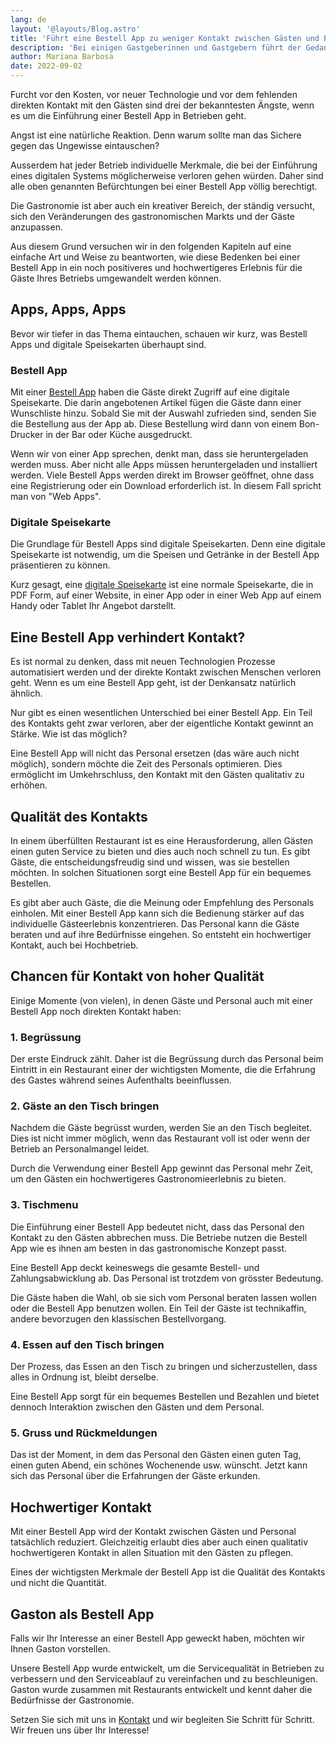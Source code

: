 ```yaml
---
lang: de
layout: '@layouts/Blog.astro'
title: 'Führt eine Bestell App zu weniger Kontakt zwischen Gästen und Personal?'
description: 'Bei einigen Gastgeberinnen und Gastgebern führt der Gedanke an eine Bestell App mit Bestellfunktion zur Befürchtung, dass Sie den Kontakt zu den Gästen verlieren werden. Ob dies tatsächlich so ist, wollen wir hier herausfinden.'
author: Mariana Barbosa
date: 2022-09-02
---
```


Furcht vor den Kosten, vor neuer Technologie und vor dem fehlenden direkten Kontakt mit den Gästen sind drei der bekanntesten Ängste, wenn es um die Einführung einer Bestell App in Betrieben geht.

Angst ist eine natürliche Reaktion. Denn warum sollte man das Sichere gegen das Ungewisse eintauschen?

Ausserdem hat jeder Betrieb individuelle Merkmale, die bei der Einführung eines digitalen Systems möglicherweise verloren gehen würden. Daher sind alle oben genannten Befürchtungen bei einer Bestell App völlig berechtigt.

Die Gastronomie ist aber auch ein kreativer Bereich, der ständig versucht, sich den Veränderungen des gastronomischen Markts und der Gäste anzupassen.

Aus diesem Grund versuchen wir in den folgenden Kapiteln auf eine einfache Art und Weise zu beantworten, wie diese Bedenken bei einer Bestell App in ein noch positiveres und hochwertigeres Erlebnis für die Gäste Ihres Betriebs umgewandelt werden können.

## Apps, Apps, Apps

Bevor wir tiefer in das Thema eintauchen, schauen wir kurz, was Bestell Apps und digitale Speisekarten überhaupt sind.

### Bestell App

Mit einer [Bestell App](/de/restaurant-bestell-app/) haben die Gäste direkt Zugriff auf eine digitale Speisekarte. Die darin angebotenen Artikel fügen die Gäste dann einer Wunschliste hinzu. Sobald Sie mit der Auswahl zufrieden sind, senden Sie die Bestellung aus der App ab. Diese Bestellung wird dann von einem Bon-Drucker in der Bar oder Küche ausgedruckt.

Wenn wir von einer App sprechen, denkt man, dass sie heruntergeladen werden muss. Aber nicht alle Apps müssen heruntergeladen und installiert werden. Viele Bestell Apps werden direkt im Browser geöffnet, ohne dass eine Registrierung oder ein Download erforderlich ist. In diesem Fall spricht man von "Web Apps".

### Digitale Speisekarte

Die Grundlage für Bestell Apps sind digitale Speisekarten. Denn eine digitale Speisekarte ist notwendig, um die Speisen und Getränke in der Bestell App präsentieren zu können.

Kurz gesagt, eine [digitale Speisekarte](/de/digitale-speisekarte/) ist eine normale Speisekarte, die in PDF Form, auf einer Website, in einer App oder in einer Web App auf einem Handy oder Tablet Ihr Angebot darstellt.

## Eine Bestell App verhindert Kontakt?

Es ist normal zu denken, dass mit neuen Technologien Prozesse automatisiert werden und der direkte Kontakt zwischen Menschen verloren geht. Wenn es um eine Bestell App geht, ist der Denkansatz natürlich ähnlich.

Nur gibt es einen wesentlichen Unterschied bei einer Bestell App. Ein Teil des Kontakts geht zwar verloren, aber der eigentliche Kontakt gewinnt an Stärke. Wie ist das möglich?

Eine Bestell App will nicht das Personal ersetzen (das wäre auch nicht möglich), sondern möchte die Zeit des Personals optimieren. Dies ermöglicht im Umkehrschluss, den Kontakt mit den Gästen qualitativ zu erhöhen.

## Qualität des Kontakts

In einem überfüllten Restaurant ist es eine Herausforderung, allen Gästen einen guten Service zu bieten und dies auch noch schnell zu tun. Es gibt Gäste, die entscheidungsfreudig sind und wissen, was sie bestellen möchten. In solchen Situationen sorgt eine Bestell App für ein bequemes Bestellen.

Es gibt aber auch Gäste, die die Meinung oder Empfehlung des Personals einholen. Mit einer Bestell App kann sich die Bedienung stärker auf das individuelle Gästeerlebnis konzentrieren. Das Personal kann die Gäste beraten und auf ihre Bedürfnisse eingehen. So entsteht ein hochwertiger Kontakt, auch bei Hochbetrieb.

## Chancen für Kontakt von hoher Qualität

Einige Momente (von vielen), in denen Gäste und Personal auch mit einer Bestell App noch direkten Kontakt haben:

### 1. Begrüssung

Der erste Eindruck zählt. Daher ist die Begrüssung durch das Personal beim Eintritt in ein Restaurant einer der wichtigsten Momente, die die Erfahrung des Gastes während seines Aufenthalts beeinflussen.

### 2. Gäste an den Tisch bringen

Nachdem die Gäste begrüsst wurden, werden Sie an den Tisch begleitet. Dies ist nicht immer möglich, wenn das Restaurant voll ist oder wenn der Betrieb an Personalmangel leidet.

Durch die Verwendung einer Bestell App gewinnt das Personal mehr Zeit, um den Gästen ein hochwertigeres Gastronomieerlebnis zu bieten.

### 3. Tischmenu

Die Einführung einer Bestell App bedeutet nicht, dass das Personal den Kontakt zu den Gästen abbrechen muss. Die Betriebe nutzen die Bestell App wie es ihnen am besten in das gastronomische Konzept passt.

Eine Bestell App deckt keineswegs die gesamte Bestell- und Zahlungsabwicklung ab. Das Personal ist trotzdem von grösster Bedeutung.

Die Gäste haben die Wahl, ob sie sich vom Personal beraten lassen wollen oder die Bestell App benutzen wollen. Ein Teil der Gäste ist technikaffin, andere bevorzugen den klassischen Bestellvorgang.

### 4. Essen auf den Tisch bringen

Der Prozess, das Essen an den Tisch zu bringen und sicherzustellen, dass alles in Ordnung ist, bleibt derselbe.

Eine Bestell App sorgt für ein bequemes Bestellen und Bezahlen und bietet dennoch Interaktion zwischen den Gästen und dem Personal.

### 5. Gruss und Rückmeldungen

Das ist der Moment, in dem das Personal den Gästen einen guten Tag, einen guten Abend, ein schönes Wochenende usw. wünscht. Jetzt kann sich das Personal über die Erfahrungen der Gäste erkunden.

## Hochwertiger Kontakt

Mit einer Bestell App wird der Kontakt zwischen Gästen und Personal tatsächlich reduziert. Gleichzeitig erlaubt dies aber auch einen qualitativ hochwertigeren Kontakt in allen Situation mit den Gästen zu pflegen.

Eines der wichtigsten Merkmale der Bestell App ist die Qualität des Kontakts und nicht die Quantität.

## Gaston als Bestell App

Falls wir Ihr Interesse an einer Bestell App geweckt haben, möchten wir Ihnen Gaston vorstellen.

Unsere Bestell App wurde entwickelt, um die Servicequalität in Betrieben zu verbessern und den Serviceablauf zu vereinfachen und zu beschleunigen. Gaston wurde zusammen mit Restaurants entwickelt und kennt daher die Bedürfnisse der Gastronomie.

Setzen Sie sich mit uns in [Kontakt](/de/kontakt) und wir begleiten Sie Schritt für Schritt. Wir freuen uns über Ihr Interesse!
